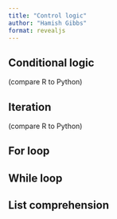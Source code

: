 ```yaml
---
title: "Control logic"
author: "Hamish Gibbs"
format: revealjs
---
```


## Conditional logic

(compare R to Python)

## Iteration 

(compare R to Python)

## For loop

## While loop

## List comprehension